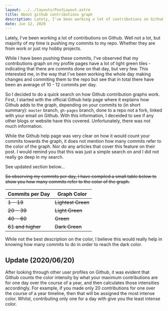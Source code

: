 ```yaml
---
layout: ../../layouts/PostLayout.astro
title: About github contributions graph
description: Lately, I've been working a lot of contributions on Github
date: Jun 12, 2020
---
```


Lately, I've been working a lot of contributions on Github. Well not a lot, but majority of my time is pushing my commits
to my repo. Whether they are from work or just my hobby projects.

While I have been pushing these commits, I've observed that my contributions graph on my profile pages have a lot of light
green tiles - indicating that there are commits done on that day, but very few. This interested me, in the way that I've been
working the whole day making changes and commiting them to the repo but see that in total there have been an average of
10 - 12 commits per day.

So I decided to do a quick search on how Github contribution graphs work. First, I started with the official Github
help page where it explains how Github adds to the graph, depending on your commits to (in short summary): `master` branch,
`gh-pages` branch, done to a repo not a fork, linked with your email on Github. With this information, I deceided to see
if any other blogs or website have this covered. Unfortunately, there was not much information.

While the Github help page was very clear on how it would count your commits towards the graph, it does not mention
how many commits refer to the color of the graph. Nor do any articles that cover this feature on their post. I would remind
you that this was just a simple search on and I did not really go deep in my search.

<Tip>
  See updated section below...
</Tip>

~~So observing my commits per day, I have compiled a small table below to show you how many commits refer to the color
of the graph.~~

| Commits per Day | Graph Color |
| --------------- | ----------- |
| ~~1 - 19~~          | ~~Lightest Green~~ |
| ~~20 - 39~~         | ~~Light Green~~ |
| ~~40 - 60~~         | ~~Green~~ |
| ~~61 and higher~~   | ~~Dark Green~~ |

While not the best description on the color, I believe this would really help in knowing how many commits to do in order
to reach the dark color.

## Update (2020/06/20)
After looking through other user profiles on Github, it was evident that Github counts the color intensity by what
your maximum contributions are for one day over the course of a year, and then calculates those intensities accordingly.
For example, if you made only 20 contributions for one over the course of a year timeline, then that will be assigned
the most intense color. Whilst, contributing only one for a day with give you the least intense color.
